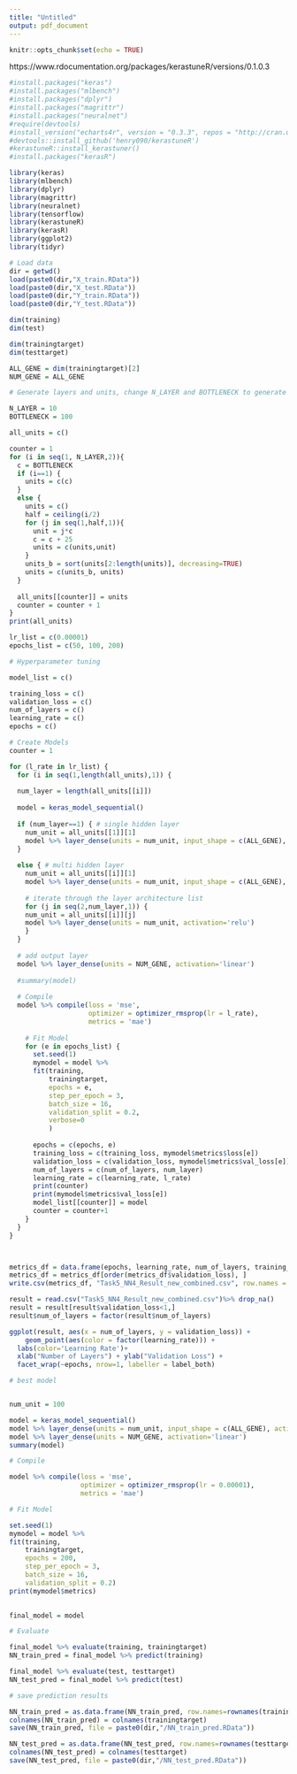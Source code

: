 ```yaml
---
title: "Untitled"
output: pdf_document
---
```


```r
knitr::opts_chunk$set(echo = TRUE)
```

https://www.rdocumentation.org/packages/kerastuneR/versions/0.1.0.3


```r
#install.packages("keras")
#install.packages("mlbench")
#install.packages("dplyr")
#install.packages("magrittr")
#install.packages("neuralnet")
#require(devtools)
#install_version("echarts4r", version = "0.3.3", repos = "http://cran.us.r-project.org")
#devtools::install_github('henry090/kerastuneR')
#kerastuneR::install_kerastuner()
#install.packages("kerasR")
```


```r
library(keras)
library(mlbench)
library(dplyr)
library(magrittr)
library(neuralnet)
library(tensorflow)
library(kerastuneR)
library(kerasR)
library(ggplot2)
library(tidyr)
```





```r
# Load data
dir = getwd()
load(paste0(dir,"X_train.RData"))
load(paste0(dir,"X_test.RData"))
load(paste0(dir,"Y_train.RData"))
load(paste0(dir,"Y_test.RData"))
```


```r
dim(training)
dim(test)

dim(trainingtarget)
dim(testtarget)
```
```r
ALL_GENE = dim(trainingtarget)[2]
NUM_GENE = ALL_GENE
```



```r
# Generate layers and units, change N_LAYER and BOTTLENECK to generate different set of layers

N_LAYER = 10
BOTTLENECK = 100

all_units = c()

counter = 1
for (i in seq(1, N_LAYER,2)){
  c = BOTTLENECK
  if (i==1) {
    units = c(c)
  }
  else {
    units = c()
    half = ceiling(i/2)
    for (j in seq(1,half,1)){ 
      unit = j*c
      c = c + 25
      units = c(units,unit)
    }
    units_b = sort(units[2:length(units)], decreasing=TRUE)
    units = c(units_b, units)
  }
  
  all_units[[counter]] = units
  counter = counter + 1
}
print(all_units)
```


```r
lr_list = c(0.00001)
epochs_list = c(50, 100, 200)
```


```r
# Hyperparameter tuning

model_list = c()

training_loss = c()
validation_loss = c()
num_of_layers = c()
learning_rate = c()
epochs = c()

# Create Models
counter = 1

for (l_rate in lr_list) {
  for (i in seq(1,length(all_units),1)) {
    
  num_layer = length(all_units[[i]])
  
  model = keras_model_sequential()
  
  if (num_layer==1) { # single hidden layer
    num_unit = all_units[[1]][1]
    model %>% layer_dense(units = num_unit, input_shape = c(ALL_GENE), activation='relu')
  }
  
  else { # multi hidden layer
    num_unit = all_units[[i]][1]
    model %>% layer_dense(units = num_unit, input_shape = c(ALL_GENE), activation='relu')
    
    # iterate through the layer architecture list
    for (j in seq(2,num_layer,1)) {
    num_unit = all_units[[i]][j]
    model %>% layer_dense(units = num_unit, activation='relu')
    }
  }
  
  # add output layer
  model %>% layer_dense(units = NUM_GENE, activation='linear') 
  
  #summary(model)
  
  # Compile
  model %>% compile(loss = 'mse',
                    optimizer = optimizer_rmsprop(lr = l_rate),
                    metrics = 'mae')
  
    # Fit Model
    for (e in epochs_list) {
      set.seed(1)
      mymodel = model %>% 
      fit(training,
          trainingtarget,
          epochs = e,
          step_per_epoch = 3,
          batch_size = 16,
          validation_split = 0.2,
          verbose=0
          )
      
      epochs = c(epochs, e)
      training_loss = c(training_loss, mymodel$metrics$loss[e])
      validation_loss = c(validation_loss, mymodel$metrics$val_loss[e])
      num_of_layers = c(num_of_layers, num_layer)
      learning_rate = c(learning_rate, l_rate)
      print(counter)
      print(mymodel$metrics$val_loss[e])
      model_list[[counter]] = model
      counter = counter+1
    }
  }
}



metrics_df = data.frame(epochs, learning_rate, num_of_layers, training_loss, validation_loss)
metrics_df = metrics_df[order(metrics_df$validation_loss), ]
write.csv(metrics_df, "Task5_NN4_Result_new_combined.csv", row.names = FALSE)
```


```r
result = read.csv("Task5_NN4_Result_new_combined.csv")%>% drop_na()
result = result[result$validation_loss<1,]
result$num_of_layers = factor(result$num_of_layers)
```


```r
ggplot(result, aes(x = num_of_layers, y = validation_loss)) +
    geom_point(aes(color = factor(learning_rate))) +
  labs(color='Learning Rate')+
  xlab("Number of Layers") + ylab("Validation Loss") +
  facet_wrap(~epochs, nrow=1, labeller = label_both) 
```

```r
# best model


num_unit = 100

model = keras_model_sequential()
model %>% layer_dense(units = num_unit, input_shape = c(ALL_GENE), activation='relu')
model %>% layer_dense(units = NUM_GENE, activation='linear') 
summary(model)

# Compile

model %>% compile(loss = 'mse',
                  optimizer = optimizer_rmsprop(lr = 0.00001),
                  metrics = 'mae')

# Fit Model

set.seed(1)
mymodel = model %>% 
fit(training,
    trainingtarget,
    epochs = 200,
    step_per_epoch = 3,
    batch_size = 16,
    validation_split = 0.2)
print(mymodel$metrics)
   
```


```r
final_model = model

# Evaluate

final_model %>% evaluate(training, trainingtarget)
NN_train_pred = final_model %>% predict(training)

final_model %>% evaluate(test, testtarget)
NN_test_pred = final_model %>% predict(test)
```
```r
# save prediction results

NN_train_pred = as.data.frame(NN_train_pred, row.names=rownames(trainingtarget))
colnames(NN_train_pred) = colnames(trainingtarget)
save(NN_train_pred, file = paste0(dir,"/NN_train_pred.RData"))

NN_test_pred = as.data.frame(NN_test_pred, row.names=rownames(testtarget))
colnames(NN_test_pred) = colnames(testtarget)
save(NN_test_pred, file = paste0(dir,"/NN_test_pred.RData"))
```


















